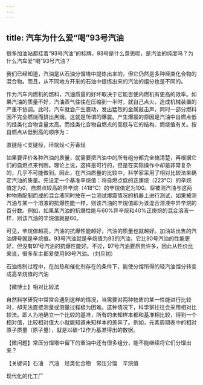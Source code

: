```yaml
---
---
---
```

title: 汽车为什么爱“喝”93号汽油
---




很多加油站都挂着“93号汽油”的标牌，93号是什么意思呢，是汽油的纯度吗？为什么汽车爱“喝”93号汽油？



我们已经知道，汽油是从石油分馏塔中提炼出来的，但它仍然是多种烃类化合物的混合物。而且，从不同地方开采的石油中提炼出来的汽油的组分也是不同的。

作为汽车内燃机的燃料，汽油质量的好坏取决于它能否使内燃机有更高的效率。如果汽油的质量不好，汽油蒸气往往在压缩到一半时，就自己点火，造成机械装置的严重不协调。此时，汽车就会产生震动，发出猛烈的金属敲击声，同时一部分燃料因不完全燃烧而排出黑烟。这就是所谓的爆震。产生爆震的原因是汽油中自燃点低的烃类化合物含量太高。而烃类化合物自燃点的高低与它的结构、燃烧值有关。按自燃点从低到高的顺序为：

直链烃＜支链烃，环烷烃＜芳香烃

如果要评价各种汽油的质量，就需要把汽油中的所有组分都完全搞清楚，再根据它们的自燃点来判断。理论上说，这样是可行的，但是在实际操作中却是非常复杂的，几乎不可能做到。因此，在汽油质量的比较中，科学家采用了相对比较法来确定汽油的质量。先设定一个基准辛烷值：将自燃点低的正庚烷（223℃）的辛烷值定为0，自燃点较高的异辛烷（418℃）的辛烷值定为100。将被测汽油与这两种物质配制而成的混合液同时放在一台测试爆震情况的机器上进行测试，如果被测汽油与某一个溶液的抗爆性能一样，则该汽油的辛烷值即为该混合溶液中异辛烷的百分数。例如，如果某汽油的抗爆性能与60%异辛烷和40%正庚烷的混合溶液一样，则该汽油的辛烷值就是60。

可见，辛烷值越高，汽油的抗爆性能越好，汽油的质量也就越好。加油站出售的汽油牌号就是辛烷值。93号汽油就是辛烷值为93的汽油，它比90号汽油的性能更好，但没有97号汽油的抗爆性能好。不过，97号汽油要昂贵许多，因此从性价比来说，很多车主都爱使用93号汽油。（刘旦初）

石油炼制过程中，在加热和催化剂存在的条件下，能使分馏所得的轻汽油馏分转变成高辛烷值的汽油





【微博士】相对比较法

自然科学研究中常常会遇到这样的情况，当需要对两种物质的某一性能进行比较时，却无法直接测量或测量过程极为困难。这种情况下，科学家往往会采用相对比较法。即人为地确立一个比较的基准，所有的未知样本都和基准相比较，得到一个相对值，比较相对值大小就能知道未知样本的差异了。例如，元素周期表中的相对原子质量（原子量），就是以碳-12作为基准得出的数据。

【微问题】常压分馏塔中留下的重油中还有很多组分，能不能继续将它们分馏出来？

【关键词】石油　汽油　烃类化合物　常压分馏　辛烷值





现代化的化工厂